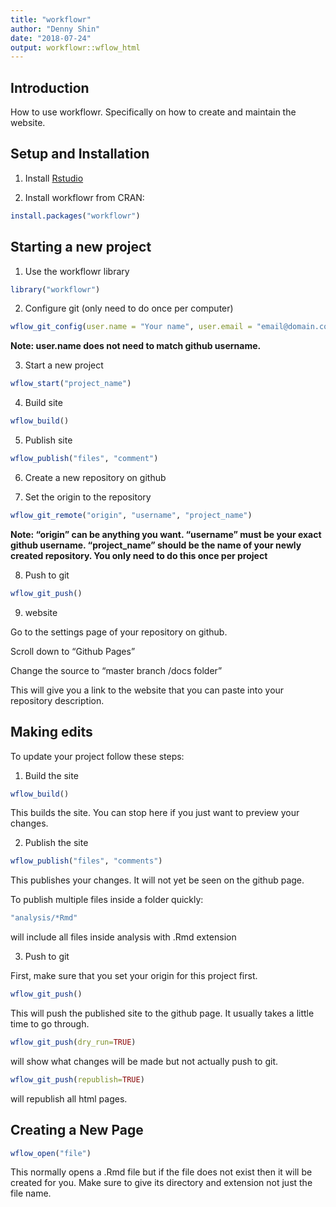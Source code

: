 ---
title: "workflowr"
author: "Denny Shin"
date: "2018-07-24"
output: workflowr::wflow_html
---

## **Introduction**

How to use workflowr. Specifically on how to create and maintain the website.


## **Setup and Installation**

1. Install [Rstudio](www.rstudio.com)

2. Install workflowr from CRAN:


```{r eval=FALSE}
install.packages("workflowr")
```

## Starting a new project

1. Use the workflowr library

```{r eval=FALSE}
library("workflowr")

```

2. Configure git (only need to do once per computer)

```{r eval=FALSE}
wflow_git_config(user.name = "Your name", user.email = "email@domain.com")
```

**Note: user.name does not need to match github username.**

3. Start a new project

```{r eval=FALSE}
wflow_start("project_name")
```

4. Build site

```{r eval=FALSE}
wflow_build()
```

5. Publish site

```{r eval=FALSE}
wflow_publish("files", "comment")
```

6. Create a new repository on github

7. Set the origin to the repository

```{r eval=FALSE}
wflow_git_remote("origin", "username", "project_name")
```

**Note: "origin" can be anything you want. "username" must be your exact github username. "project_name" should be the name of your newly created repository. You only need to do this once per project**

8. Push to git

```{r eval=FALSE}
wflow_git_push()
```

9. website

Go to the settings page of your repository on github.

Scroll down to "Github Pages"

Change the source to "master branch /docs folder"

This will give you a link to the website that you can paste into your repository description.

## **Making edits**

To update your project follow these steps:

1. Build the site

```{r eval=FALSE}
wflow_build()
```

This builds the site. You can stop here if you just want to preview your changes.

2. Publish the site

```{r eval=FALSE}
wflow_publish("files", "comments")
```

This publishes your changes. It will not yet be seen on the github page.

To publish multiple files inside a folder quickly:

```{r eval=FALSE}
"analysis/*Rmd"
```

will include all files inside analysis with .Rmd extension

3. Push to git

First, make sure that you set your origin for this project first.

```{r eval=FALSE}
wflow_git_push()
```

This will push the published site to the github page. It usually takes a little time to go through.

```{r eval=FALSE}
wflow_git_push(dry_run=TRUE)
```
will show what changes will be made but not actually push to git.

```{r eval=FALSE}
wflow_git_push(republish=TRUE)
```
will republish all html pages.


## **Creating a New Page**

```{r eval=FALSE}
wflow_open("file")
```

This normally opens a .Rmd file but if the file does not exist then it will be created for you. Make sure to give its directory and extension not just the file name.
